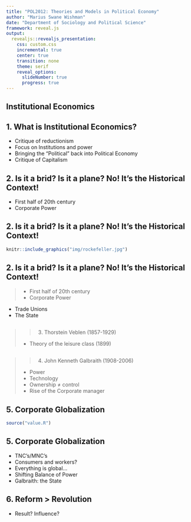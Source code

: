---
title: "POL2012: Theories and Models in Political Economy"
author: "Marius Swane Wishman"
date: "Department of Sociology and Political Science"
framework: reveal.js
output:
  revealjs::revealjs_presentation:
    css: custom.css
    incremental: true
    center: true
    transition: none
    theme: serif
    reveal_options:
      slideNumber: true
      progress: true
---

## Institutional Economics

## 1. What is Institutional Economics?

- Critique of reductionism
- Focus on Institutions and power
- Bringing the "Political" back into Political Economy
- Critique of Capitalism

## 2. Is it a brid? Is it a plane? No! It's the Historical Context!

- First half of 20th century
- Corporate Power

## {data-background="img/robbers.jpg"}

## 2. Is it a brid? Is it a plane? No! It's the Historical Context!
```{r, out.height="400px", echo=FALSE}
knitr::include_graphics("img/rockefeller.jpg")
```

## 2. Is it a brid? Is it a plane? No! It's the Historical Context!

> - First half of 20th century
> - Corporate Power 

- Trade Unions
- The State


##  {data-background="img/gatsby.jpg"}

<blockquote>
>3. Thorstein Veblen (1857-1929)

- Theory of the leisure class (1899)
</blockquote>

## {data-background="img/business.jpg"}

<blockquote> 

>4. John Kenneth Galbraith (1908-2006)

- Power
- Technology
- Ownership $\neq$ control
- Rise of the Corporate manager

</blockquote>

## 5. Corporate Globalization

```{r,  out.hight = "400px",echo=FALSE, warning=FALSE}
source("value.R")
```


## 5. Corporate Globalization

- TNC's/MNC's
- Consumers and workers?
- Everything is global...
- Shifting Balance of Power
- Galbraith: the State

## 6. Reform > Revolution

- Result? Influence?